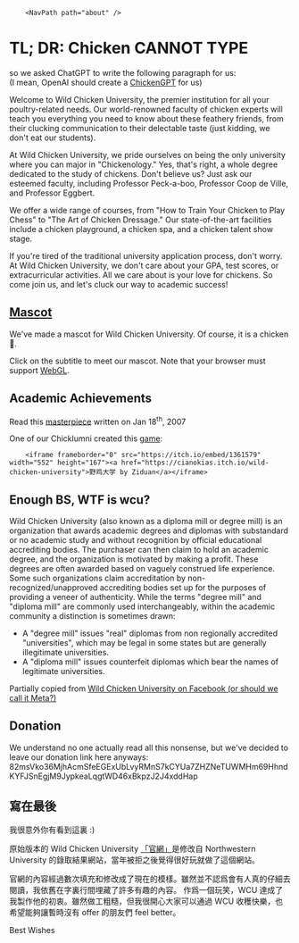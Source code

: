 
        <NavPath path="about" />

# TL; DR: Chicken CANNOT TYPE

so we asked ChatGPT to write the following paragraph for us:   
(I mean, OpenAI should create a [ChickenGPT](https://cybernews.com/tech/catgpt-chatbot-that-meows-everything/) for us)

Welcome to Wild Chicken University, the premier institution for all your poultry-related needs. Our world-renowned faculty of chicken experts will teach you everything you need to know about these feathery friends, from their clucking communication to their delectable taste (just kidding, we don't eat our students).

At Wild Chicken University, we pride ourselves on being the only university where you can major in "Chickenology." Yes, that's right, a whole degree dedicated to the study of chickens. Don't believe us? Just ask our esteemed faculty, including Professor Peck-a-boo, Professor Coop de Ville, and Professor Eggbert.

We offer a wide range of courses, from "How to Train Your Chicken to Play Chess" to "The Art of Chicken Dressage." Our state-of-the-art facilities include a chicken playground, a chicken spa, and a chicken talent show stage.

If you're tired of the traditional university application process, don't worry. At Wild Chicken University, we don't care about your GPA, test scores, or extracurricular activities. All we care about is your love for chickens. So come join us, and let's cluck our way to academic success!

## [Mascot](https://mascot.wcu.edu.pl/)

We've made a mascot for Wild Chicken University. Of course, it is a chicken 🐔️.

Click on the subtitle to meet our mascot. Note that your browser must support [WebGL](https://wiki.archlinux.org/title/Firefox/Privacy#1.15).


## Academic Achievements

Read this [masterpiece](https://isotropic.org/papers/chicken.pdf) written on Jan 18<sup>th</sup>, 2007

One of our Chicklumni created this [game](https://cianokias.itch.io/wild-chicken-university):

        <iframe frameborder="0" src="https://itch.io/embed/1361579" width="552" height="167"><a href="https://cianokias.itch.io/wild-chicken-university">野鸡大学 by Ziduan</a></iframe>

## Enough BS, WTF is wcu?

Wild Chicken University (also known as a diploma mill or degree mill) is an organization that awards academic degrees and diplomas with substandard or no academic study and without recognition by official educational accrediting bodies. The purchaser can then claim to hold an academic degree, and the organization is motivated by making a profit. These degrees are often awarded based on vaguely construed life experience. Some such organizations claim accreditation by non-recognized/unapproved accrediting bodies set up for the purposes of providing a veneer of authenticity. While the terms "degree mill" and "diploma mill" are commonly used interchangeably, within the academic community a distinction is sometimes drawn: 

- A "degree mill" issues "real" diplomas from non regionally accredited "universities", which may be legal in some states but are generally illegitimate universities. 
- A "diploma mill" issues counterfeit diplomas which bear the names of legitimate universities. 

Partially copied from [Wild Chicken University on Facebook (or should we call it Meta?)](https://www.facebook.com/Wild-Chicken-University-170013173058220/about)


## Donation

We understand no one actually read all this nonsense, but we've decided to leave our donation link here anyways:
82msVko36MjhAcmSfeEGExUbLvyRMnS7kCYUa7ZHZNeTUWMHm69HhndKYFJSnEgjM9JypkeaLqgtWD46xBkpzJ2J4xddHap

## 寫在最後
我很意外你有看到這裏 :) 

原始版本的 Wild Chicken University [「官網」](https://old.wcu.edu.pl)是修改自 Northwestern University 的錄取結果網站，當年被拒之後覺得很好玩就做了這個網站。

官網的內容經過數次填充和修改成了現在的模樣。雖然並不認爲會有人真的仔細去閱讀，我依舊在字裏行間埋藏了許多有趣的內容。
作爲一個玩笑，WCU 達成了我製作他的初衷。雖然做工粗糙，但我很開心大家可以通過 WCU 收穫快樂，也希望能夠讓暫時沒有 offer 的朋友們 feel better。

Best Wishes
